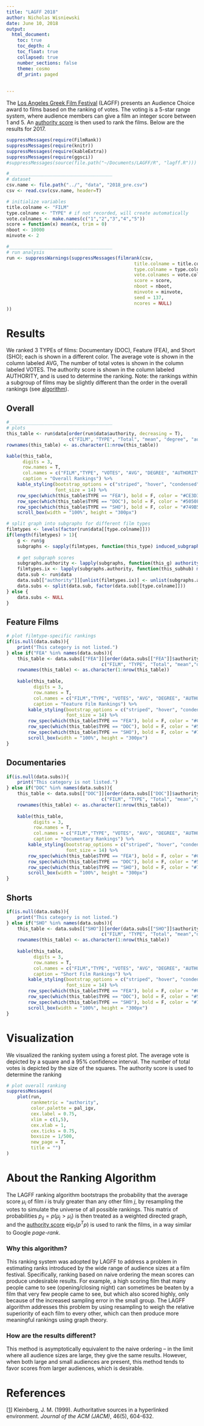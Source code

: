 ```yaml
---
title: "LAGFF 2018"
author: Nicholas Wisniewski
date: June 10, 2018
output:
  html_document:
    toc: true
    toc_depth: 4
    toc_float: true
    collapsed: true
    number_sections: false
    theme: cosmo
    df_print: paged
    
    
---
```

<script>
$(document).ready(function() {
$('#TOC').parent().prepend('<div id=\"nav_logo\"><img src=\"http://lagff.org/wp-content/uploads/lagff_logo_home.png"></div>');
});
</script>

<style>
#nav_logo {
width: 100%;
margin-top: 40px;
}
</style>


The [Los Angeles Greek Film Festival](http://lagff.org/) (LAGFF) presents an Audience Choice award to films based on the ranking of votes. The voting is a 5-star range system, where audience members can give a film an integer score between 1 and 5. An [authority score](#algorithm) is then used to rank the films. Below are the results for 2017.

```r
suppressMessages(require(FilmRank))
suppressMessages(require(knitr))
suppressMessages(require(kableExtra))
suppressMessages(require(ggsci))
#suppressMessages(source(file.path("~/Documents/LAGFF/R", "lagff.R")))
```


```r
#______________________________________
# dataset
csv.name <- file.path("../", "data", "2018_pre.csv")
csv <- read.csv(csv.name, header=T)

# initialize variables
title.colname <- "FILM"
type.colname <- "TYPE" # if not recorded, will create automatically
vote.colnames <- make.names(c("1","2","3","4","5"))
score = function(x) mean(x, trim = 0)
nboot <- 10000
minvote <- 2
```


```r
#______________________________________
# run analysis
run <- suppressWarnings(suppressMessages(filmrank(csv,
                                               title.colname = title.colname,
                                               type.colname = type.colname,
                                               vote.colnames = vote.colnames,
                                               score = score,
                                               nboot = nboot,
                                               minvote = minvote,
                                               seed = 137,
                                               ncores = NULL)
))
```

# Results {.tabset .tabset-pills .tabset-fade}

We ranked 3 TYPEs of films: Documentary (DOC), Feature (FEA), and Short (SHO); each is shown in a different color. The average vote is shown in the column labeled AVG, The number of total votes is shown in the column labeled VOTES. The authority score is shown in the column labeled AUTHORITY, and is used to determine the ranking. Note: the rankings within a subgroup of films may be slightly different than the order in the overall rankings (see [algorithm](#algorithm)).

## Overall

```r
#______________________________________
# plots
this_table <- run$data[order(run$data$authority, decreasing = T),
                       c("FILM", "TYPE", "Total", "mean", "degree", "authority")]
rownames(this_table) <- as.character(1:nrow(this_table))

kable(this_table, 
      digits = 3,
      row.names = T, 
      col.names = c("FILM","TYPE", "VOTES", "AVG", "DEGREE", "AUTHORITY"),
      caption = "Overall Rankings") %>%
    kable_styling(bootstrap_options = c("striped", "hover", "condensed", "responsive"),
                  font_size = 14) %>%
    row_spec(which(this_table$TYPE == "FEA"), bold = F, color = "#CE3D32FF") %>%
    row_spec(which(this_table$TYPE == "DOC"), bold = F, color = "#5050FFFF") %>%
    row_spec(which(this_table$TYPE == "SHO"), bold = F, color = "#749B58FF") %>%
    scroll_box(width = "100%", height = "300px")
```



```r
# split graph into subgraphs for different film types
filmtypes <- levels(factor(run$data[[type.colname]]))
if(length(filmtypes) > 1){
    g <- run$g
    subgraphs <- sapply(filmtypes, function(this_type) induced_subgraph(g, v=which(V(g)$type %in% this_type)), simplify=F)
    
    # get subgraph scores
    subgraphs.authority <- lapply(subgraphs, function(this_g) authority.score(this_g)$vector)
    filmtypes.ix <- lapply(subgraphs.authority, function(this_subhub) match(names(this_subhub), V(g)$name))
    data.sub <- run$data
    data.sub[["authority"]][unlist(filmtypes.ix)] <- unlist(subgraphs.authority)
    data.subs <- split(data.sub, factor(data.sub[[type.colname]]))
} else {
    data.subs <- NULL
}


```

## Feature Films

```r
# plot filmtype-specific rankings
if(is.null(data.subs)){
    print("This category is not listed.")
} else if("FEA" %in% names(data.subs)){
    this_table <- data.subs[["FEA"]][order(data.subs[["FEA"]]$authority, decreasing = T),
                                   c("FILM", "TYPE", "Total", "mean","degree", "authority")]
    rownames(this_table) <- as.character(1:nrow(this_table))
    
    kable(this_table, 
          digits = 3,
          row.names = T, 
          col.names = c("FILM","TYPE", "VOTES", "AVG", "DEGREE", "AUTHORITY"),
          caption = "Feature Film Rankings") %>%
        kable_styling(bootstrap_options = c("striped", "hover", "condensed", "responsive"),
                      font_size = 14) %>%
        row_spec(which(this_table$TYPE == "FEA"), bold = F, color = "#CE3D32FF") %>%
        row_spec(which(this_table$TYPE == "DOC"), bold = F, color = "#5050FFFF") %>%
        row_spec(which(this_table$TYPE == "SHO"), bold = F, color = "#749B58FF") %>%
        scroll_box(width = "100%", height = "300px")
}

```

## Documentaries

```r
if(is.null(data.subs)){
    print("This category is not listed.")
} else if("DOC" %in% names(data.subs)){
    this_table <- data.subs[["DOC"]][order(data.subs[["DOC"]]$authority, decreasing = T),
                                   c("FILM", "TYPE", "Total", "mean","degree", "authority")]
    rownames(this_table) <- as.character(1:nrow(this_table))
    
    kable(this_table, 
          digits = 3,
          row.names = T, 
          col.names = c("FILM","TYPE", "VOTES", "AVG", "DEGREE", "AUTHORITY"),
          caption = "Documentary Rankings") %>%
        kable_styling(bootstrap_options = c("striped", "hover", "condensed", "responsive"),
                      font_size = 14) %>%
        row_spec(which(this_table$TYPE == "FEA"), bold = F, color = "#CE3D32FF") %>%
        row_spec(which(this_table$TYPE == "DOC"), bold = F, color = "#5050FFFF") %>%
        row_spec(which(this_table$TYPE == "SHO"), bold = F, color = "#749B58FF") %>%
        scroll_box(width = "100%", height = "300px")
}
```

## Shorts

```r
if(is.null(data.subs)){
    print("This category is not listed.")
} else if("SHO" %in% names(data.subs)){
    this_table <- data.subs[["SHO"]][order(data.subs[["SHO"]]$authority, decreasing = T),
                                   c("FILM", "TYPE", "Total", "mean","degree", "authority")]
    rownames(this_table) <- as.character(1:nrow(this_table))
    
    kable(this_table, 
          digits = 3,
          row.names = T, 
          col.names = c("FILM","TYPE", "VOTES", "AVG", "DEGREE", "AUTHORITY"),
          caption = "Short Film Rankings") %>%
        kable_styling(bootstrap_options = c("striped", "hover", "condensed", "responsive"),
                      font_size = 14) %>%
        row_spec(which(this_table$TYPE == "FEA"), bold = F, color = "#CE3D32FF") %>%
        row_spec(which(this_table$TYPE == "DOC"), bold = F, color = "#5050FFFF") %>%
        row_spec(which(this_table$TYPE == "SHO"), bold = F, color = "#749B58FF") %>%
        scroll_box(width = "100%", height = "300px")
}
```

# Visualization

We visualized the ranking system using a forest plot. The average vote is depicted by a square and a 95% confidence interval. The number of total votes is depicted by the size of the squares. The authority score is used to determine the ranking

```r
# plot overall ranking
suppressMessages(
    plot(run,
         rankmetric = "authority",
         color.palette = pal_igv,
         cex.label = 0.75,
         xlim = c(1,5),
         cex.xlab = 1,
         cex.ticks = 0.75,
         boxsize = 1/500,
         new_page = T,
         title = "")
)
```



# About the Ranking Algorithm {#algorithm}

The LAGFF ranking algorithm bootstraps the probability that the average score $\mu_i$ of film $i$ is truly greater than any other film $j$, by resampling the votes to simulate the universe of all possible rankings. This matrix of probabilities $p_{ij}=p(\mu_j \gt \mu_i)$ is then treated as a weighted directed graph, and the [authority score](http://citeseerx.ist.psu.edu/viewdoc/summary?doi=10.1.1.418.3908) $\text{eig}_1(p^Tp)$ is used to rank the films, in a way similar to Google *page-rank*.

### Why this algorithm?
This ranking system was adopted by LAGFF to address a problem in estimating ranks introduced by the wide range of audience sizes at a film festival. Specifically, ranking based on naive ordering the mean scores can produce undesirable results. For example, a high scoring film that many people came to see (opening/closing night) can sometimes be beaten by a film that very few people came to see, but which also scored highly, only because of the increased sampling error in the small group. The LAGFF algorithm addresses this problem by using resampling to weigh the relative superiority of each film to every other, which can then produce more meaningful rankings using graph theory. 

### How are the results different?
This method is asymptotically equivalent to the naive ordering -- in the limit where all audience sizes are large, they give the same results. However, when both large and small audiences are present, this method tends to favor scores from larger audiences, which is desirable. 

# References
[[1](http://citeseerx.ist.psu.edu/viewdoc/summary?doi=10.1.1.418.3908)] Kleinberg, J. M. (1999). Authoritative sources in a hyperlinked environment. *Journal of the ACM (JACM)*, 46(5), 604-632.
